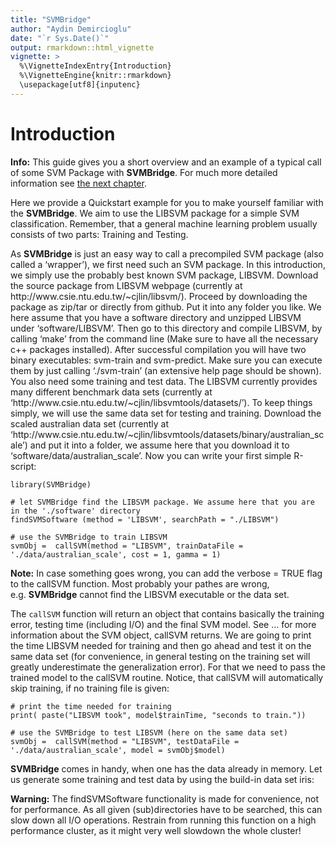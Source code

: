 ```yaml
---
title: "SVMBridge"
author: "Aydin Demircioglu"
date: "`r Sys.Date()`"
output: rmarkdown::html_vignette
vignette: >
  %\VignetteIndexEntry{Introduction}
  %\VignetteEngine{knitr::rmarkdown}
  \usepackage[utf8]{inputenc}
---
```



# Introduction

**Info:** This guide gives you a short overview and an example of a typical call of some SVM Package with **SVMBridge**. For much more detailed information see [the next chapter](detailed.md).

Here we provide a Quickstart example for you to make yourself familiar with the **SVMBridge**. We aim to use the LIBSVM package for a simple SVM classification. Remember, that a general machine learning problem usually consists of two parts: Training and Testing.

As **SVMBridge** is just an easy way to call a precompiled SVM package (also called a 'wrapper'), we first need such an SVM package. In this introduction, we simply use the probably best known SVM package, LIBSVM. Download the source package from LIBSVM webpage (currently at http://www.csie.ntu.edu.tw/~cjlin/libsvm/). Proceed by downloading the package as zip/tar or directly from github. Put it into any folder you like. We here assume that you have a software directory and unzipped LIBSVM under 'software/LIBSVM'. Then go to this directory and compile LIBSVM, by calling 'make' from the command line (Make sure to have all the necessary c++ packages installed). After successful compilation you will have two binary executables: svm-train and svm-predict. Make sure you can execute them by just calling './svm-train' (an extensive help page should be shown).
You also need some training and test data. The LIBSVM currently provides many different benchmark data sets (currently at 'http://www.csie.ntu.edu.tw/~cjlin/libsvmtools/datasets/'). To keep things simply, we will use the same data set for testing and training. Download the scaled australian data set (currently at 'http://www.csie.ntu.edu.tw/~cjlin/libsvmtools/datasets/binary/australian_scale') and put it into a folder, we assume here that you download it to  'software/data/australian_scale'.
Now you can write your first simple R-script:

```splus
library(SVMBridge)

# let SVMBridge find the LIBSVM package. We assume here that you are in the './software' directory
findSVMSoftware (method = 'LIBSVM', searchPath = "./LIBSVM")

# use the SVMBridge to train LIBSVM
svmObj =  callSVM(method = "LIBSVM", trainDataFile = './data/australian_scale', cost = 1, gamma = 1)
```

**Note:** In case something goes wrong, you can add the verbose = TRUE flag to the callSVM function. Most probably your pathes are wrong, e.g. **SVMBridge** cannot find the LIBSVM executable or the data set.

The ```callSVM``` function will return an object that contains basically the training error, testing time (including I/O) and the final SVM model. See ... for more information about the SVM object, callSVM returns. We are going to print the time LIBSVM needed for training and then go ahead and test it on the same data set (for convenience, in  general testing on the training set will greatly underestimate the generalization error). For that we need to pass the trained model to the callSVM routine. Notice, that callSVM will automatically skip training, if no training file is given:

```splus
# print the time needed for training
print( paste("LIBSVM took", model$trainTime, "seconds to train."))

# use the SVMBridge to test LIBSVM (here on the same data set)
svmObj =  callSVM(method = "LIBSVM", testDataFile = './data/australian_scale', model = svmObj$model)
```

**SVMBridge** comes in handy, when one has the data already in memory. Let us generate some training and test data by using the build-in data set iris:

**Warning:** The findSVMSoftware functionality is made for convenience, not for performance. As all given (sub)directories have to be searched, this can slow down all I/O operations. Restrain from running this function on a high performance cluster, as it might very well slowdown the whole cluster!
